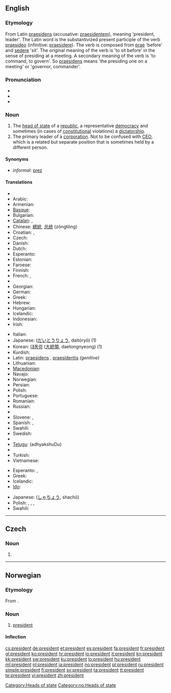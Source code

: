 {{also|président}}
==English==
{{wikipedia}}

===Etymology===
From Latin [[praesidens]] (accusative: [[praesidentem]]), meaning 'president, leader'. The Latin word is the substantivized present participle of the verb [[praesideo]] (infinitive: [[praesidere]]).  The verb is composed from [[prae]] 'before' and [[sedere]] 'sit'. The original meaning of the verb is 'to sit before' in the sense of presiding at a meeting. A secondary meaning of the verb is 'to command, to govern'. So [[praesidens]] means 'the presiding one on a meeting' or 'governor, commander'.

===Pronunciation===
* {{IPA|/ˈpɹɛzɨdɛnt/}}
* {{audio|en-us-president.ogg|Audio (US)}}
* {{audio|En-uk-the president.ogg|Audio (UK)}}

===Noun===
{{en-noun}}

# The [[head of state]] of a [[republic]], a representative [[democracy]] and sometimes (in cases of [[constitutional]] violations) a [[dictatorship]].
# The primary leader of a [[corporation]].  Not to be confused with [[CEO]], which is a related but separate position that is sometimes held by a different person.

====Synonyms====
* ''informal'': [[prez]]

====Translations====
{{trans-top|The head of state of a republic}}
* {{trreq|Albanian}}
* Arabic: {{t-|ar|رئيس|m|tr=ra’īs}}
* Armenian: {{t-|hy|նախագահ|tr=naxagah}}
* [[Basque]]: {{t|eu|lehendakari|xs=Basque}}
* Bulgarian: {{t|bg|президент|m|tr=prezident}}
* [[Catalan]]: {{t-|ca|president|m}}, {{t-|ca|presidenta|f}}
* Chinese: [[總統]], [[总统]] (zǒngtǒng)
* Croatian: {{t+|hr|predsjednik|m|alt=prédsjednīk}}, {{t-|hr|predsjednica|f|alt=prédsjednica}}
* Czech: {{t+|cs|prezident|m}}
* Danish: {{t|da|præsident|c}}
* Dutch: {{t+|nl|president|m}}
* Esperanto: {{t-|eo|prezidento|xs=Esperanto}}
* Estonian: {{t+|et|president}}
* Faroese: {{t-|fo|forseti|m|xs=Faroese}}
* Finnish: {{t+|fi|presidentti}}
* French: {{t+|fr|président|m}}, {{t+|fr|présidente|f}}
* {{trreq|Galician}}
* Georgian: {{t|ka|პრეზიდენტი|tr=prezidenti|sc=Geor|xs=Georgian}}
* German: {{t+|de|Präsident|m}}
* Greek: {{t+|el|πρόεδρος|m|f|tr=próedros}}
* Hebrew: {{t+|he|נשיא|tr=nasí}}
* Hungarian: {{t+|hu|elnök}}
* Icelandic: {{t+|is|forseti|m}}
* Indonesian: {{t-|id|presiden|xs=Indonesian}}
* Irish: {{t-|ga|uachtarán|m|xs=Irish}}
{{trans-mid}}
* Italian: {{t+|it|presidente|m}}
* Japanese: {{t+|ja|大統領}} ([[だいとうりょう]], daitōryō) (1)
* Korean: [[대통령]] ([[大統領]], daetongnyeong) (1)
* Kurdish: {{ku-Arab|[[سه‌رۆک]]}}
* Latin: [[praesidens]] {{m}}, [[praesidentis]] ''(genitive)''
* Lithuanian: {{t+|lt|prezidentas|m|xs=Lithuanian}}
* [[Macedonian]]: {{t|mk|претседател|m|tr=pretsédatel}}
* Navajo: {{tø|nv|naatʼáanii}}
* Norwegian: {{t+|no|president|m}}
* Persian: {{t|fa|رئیس جمهور|tr=ra'ise jomhur|xs=Persian}}
* Polish: {{t+|pl|prezydent|m|f}}
* Portuguese: {{t+|pt|presidente|m}}
* Romanian: {{t+|ro|preşedinte|m|f}}
* Russian: {{t|ru|президент|m|tr=prezidént}}
* {{trreq|Slovak}}
* Slovene: {{t+|sl|predsednik|m}}, {{t-|sl|predsednica|f}}
* Spanish: {{t+|es|presidente|m}}, {{t-|es|presidenta|f}}
* Swahili: {{t+|sw|rais|xs=Swahili}}
* Swedish: {{t+|sv|president|c}}
* {{trreq|Tamil}}
* [[Telugu]]: {{t|te|అధ్యక్షుడు}} (adhyakshuDu)
* {{trreq|Thai}}
* Turkish: {{t+|tr|cumhurbaşkanı}}
* Vietnamese: {{t|vi|tổng thống|xs=Vietnamese}}
{{trans-bottom}}

{{trans-top|The primary leader of a corporation}}
* Esperanto: {{t-|eo|prezidanto|xs=Esperanto}},  {{t-|eo|prezidantino|xs=Esperanto}}
* Greek: {{t+|el|πρόεδρος|m|f|tr=próedros}}
* Icelandic: {{t|is|forstjóri|m}}
* [[Ido]]: {{t+|io|prezidanto|xs=Ido}}
{{trans-mid}}
* Japanese: {{t-|ja|社長}} ([[しゃちょう]], shachō)
* Polish: {{t+|pl|prezes}}, {{t+|pl|przewodniczący}}, {{t+|pl|dyrektor}}, {{t+|pl|rektor}}
* Swahili: {{t+|sw|rais|xs=Swahili}}
{{trans-bottom}}

----

==Czech==

===Noun===
{{cs-noun|g=m}}

# {{alternative spelling of|prezident}}

----

==Norwegian==

===Etymology===
From {{etyl|la|no}}.

===Noun===
{{infl|no|noun|g=m}}

# [[#English|president]]

====Inflection====
{{no-noun-infl|nb-class=m1|nn-class=m1}}

[[Category:Heads of state]]
[[Category:no:Heads of state]]

[[cs:president]]
[[de:president]]
[[et:president]]
[[es:president]]
[[fa:president]]
[[fr:president]]
[[gl:president]]
[[ko:president]]
[[hr:president]]
[[io:president]]
[[it:president]]
[[kn:president]]
[[kk:president]]
[[sw:president]]
[[ku:president]]
[[lo:president]]
[[hu:president]]
[[ml:president]]
[[nl:president]]
[[ja:president]]
[[no:president]]
[[pl:president]]
[[ru:president]]
[[simple:president]]
[[fi:president]]
[[sv:president]]
[[ta:president]]
[[tt:president]]
[[te:president]]
[[vi:president]]
[[zh:president]]
